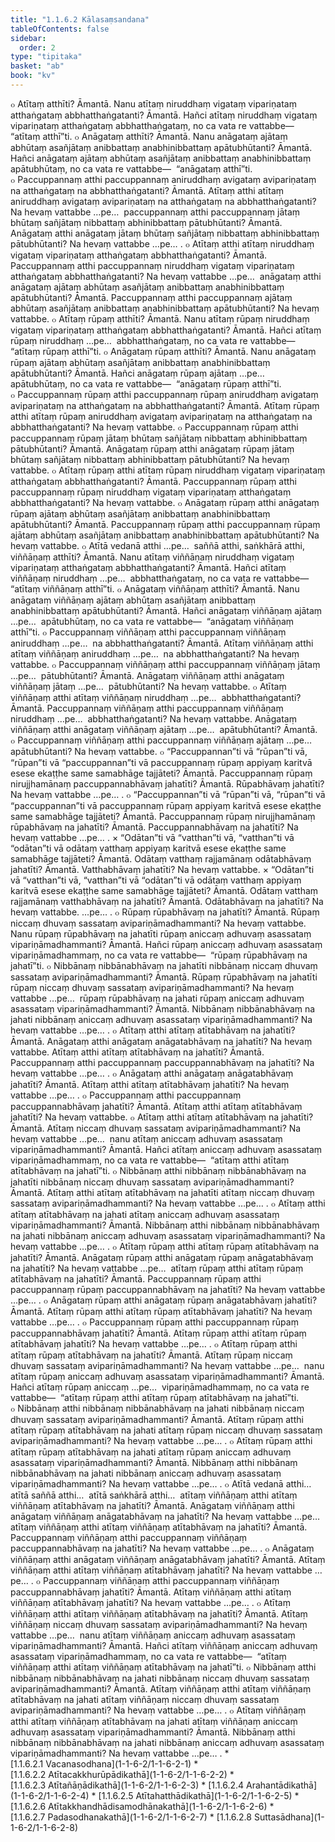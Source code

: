 ```yaml
---
title: "1.1.6.2 Kālasaṃsandana"
tableOfContents: false
sidebar:
  order: 2
type: "tipitaka"
basket: "ab"
book: "kv"
---
```



<DynamicBreadcrumb />

<Division number="283" book="kv">

<Paragraph number="624" book="kv">
๐ Atītaṃ atthīti? Āmantā. Nanu atītaṃ niruddhaṃ vigataṃ vipariṇataṃ atthaṅgataṃ abbhatthaṅgatanti? Āmantā. Hañci atītaṃ niruddhaṃ vigataṃ vipariṇataṃ atthaṅgataṃ abbhatthaṅgataṃ, no ca vata re vattabbe—  “atītaṃ atthī”ti.




</Paragraph>

<Paragraph number="625" book="kv">
๐ Anāgataṃ atthīti? Āmantā. Nanu anāgataṃ ajātaṃ abhūtaṃ asañjātaṃ anibbattaṃ anabhinibbattaṃ apātubhūtanti? Āmantā. Hañci anāgataṃ ajātaṃ abhūtaṃ asañjātaṃ anibbattaṃ anabhinibbattaṃ apātubhūtaṃ, no ca vata re vattabbe—  “anāgataṃ atthī”ti.




</Paragraph>

<Paragraph number="626" book="kv">
๐ Paccuppannaṃ atthi paccuppannaṃ aniruddhaṃ avigataṃ avipariṇataṃ na atthaṅgataṃ na abbhatthaṅgatanti? Āmantā. Atītaṃ atthi atītaṃ aniruddhaṃ avigataṃ avipariṇataṃ na atthaṅgataṃ na abbhatthaṅgatanti? Na hevaṃ vattabbe …pe…  paccuppannaṃ atthi paccuppannaṃ jātaṃ bhūtaṃ sañjātaṃ nibbattaṃ abhinibbattaṃ pātubhūtanti? Āmantā. Anāgataṃ atthi anāgataṃ jātaṃ bhūtaṃ sañjātaṃ nibbattaṃ abhinibbattaṃ pātubhūtanti? Na hevaṃ vattabbe …pe… .




</Paragraph>

<Paragraph number="627" book="kv">
๐ Atītaṃ atthi atītaṃ niruddhaṃ vigataṃ vipariṇataṃ atthaṅgataṃ abbhatthaṅgatanti? Āmantā. Paccuppannaṃ atthi paccuppannaṃ niruddhaṃ vigataṃ vipariṇataṃ atthaṅgataṃ abbhatthaṅgatanti? Na hevaṃ vattabbe …pe…  anāgataṃ atthi anāgataṃ ajātaṃ abhūtaṃ asañjātaṃ anibbattaṃ anabhinibbattaṃ apātubhūtanti? Āmantā. Paccuppannaṃ atthi paccuppannaṃ ajātaṃ abhūtaṃ asañjātaṃ anibbattaṃ anabhinibbattaṃ apātubhūtanti? Na hevaṃ vattabbe.




</Paragraph>

</Division>
<Division number="284" book="kv">

<Paragraph number="628" book="kv">
๐ Atītaṃ rūpaṃ atthīti? Āmantā. Nanu atītaṃ rūpaṃ niruddhaṃ vigataṃ vipariṇataṃ atthaṅgataṃ abbhatthaṅgatanti? Āmantā. Hañci atītaṃ rūpaṃ niruddhaṃ …pe…  abbhatthaṅgataṃ, no ca vata re vattabbe—  “atītaṃ rūpaṃ atthī”ti.




</Paragraph>

<Paragraph number="629" book="kv">
๐ Anāgataṃ rūpaṃ atthīti? Āmantā. Nanu anāgataṃ rūpaṃ ajātaṃ abhūtaṃ asañjātaṃ anibbattaṃ anabhinibbattaṃ apātubhūtanti? Āmantā. Hañci anāgataṃ rūpaṃ ajātaṃ …pe…  apātubhūtaṃ, no ca vata re vattabbe—  “anāgataṃ rūpaṃ atthī”ti.




</Paragraph>

<Paragraph number="630" book="kv">
๐ Paccuppannaṃ rūpaṃ atthi paccuppannaṃ rūpaṃ aniruddhaṃ avigataṃ avipariṇataṃ na atthaṅgataṃ na abbhatthaṅgatanti? Āmantā. Atītaṃ rūpaṃ atthi atītaṃ rūpaṃ aniruddhaṃ avigataṃ avipariṇataṃ na atthaṅgataṃ na abbhatthaṅgatanti? Na hevaṃ vattabbe.




</Paragraph>

<Paragraph number="631" book="kv">
๐ Paccuppannaṃ rūpaṃ atthi paccuppannaṃ rūpaṃ jātaṃ bhūtaṃ sañjātaṃ nibbattaṃ abhinibbattaṃ pātubhūtanti? Āmantā. Anāgataṃ rūpaṃ atthi anāgataṃ rūpaṃ jātaṃ bhūtaṃ sañjātaṃ nibbattaṃ abhinibbattaṃ pātubhūtanti? Na hevaṃ vattabbe.




</Paragraph>

<Paragraph number="632" book="kv">
๐ Atītaṃ rūpaṃ atthi atītaṃ rūpaṃ niruddhaṃ vigataṃ vipariṇataṃ atthaṅgataṃ abbhatthaṅgatanti? Āmantā. Paccuppannaṃ rūpaṃ atthi paccuppannaṃ rūpaṃ niruddhaṃ vigataṃ vipariṇataṃ atthaṅgataṃ abbhatthaṅgatanti? Na hevaṃ vattabbe.




</Paragraph>

<Paragraph number="633" book="kv">
๐ Anāgataṃ rūpaṃ atthi anāgataṃ rūpaṃ ajātaṃ abhūtaṃ asañjātaṃ anibbattaṃ anabhinibbattaṃ apātubhūtanti? Āmantā. Paccuppannaṃ rūpaṃ atthi paccuppannaṃ rūpaṃ ajātaṃ abhūtaṃ asañjātaṃ anibbattaṃ anabhinibbattaṃ apātubhūtanti? Na hevaṃ vattabbe.




</Paragraph>

<Paragraph number="634" book="kv">
๐ Atītā vedanā atthi …pe…  saññā atthi, saṅkhārā atthi, viññāṇaṃ atthīti? Āmantā. Nanu atītaṃ viññāṇaṃ niruddhaṃ vigataṃ vipariṇataṃ atthaṅgataṃ abbhatthaṅgatanti? Āmantā. Hañci atītaṃ viññāṇaṃ niruddhaṃ …pe…  abbhatthaṅgataṃ, no ca vata re vattabbe—  “atītaṃ viññāṇaṃ atthī”ti.




</Paragraph>

<Paragraph number="635" book="kv">
๐ Anāgataṃ viññāṇaṃ atthīti? Āmantā. Nanu anāgataṃ viññāṇaṃ ajātaṃ abhūtaṃ asañjātaṃ anibbattaṃ anabhinibbattaṃ apātubhūtanti? Āmantā. Hañci anāgataṃ viññāṇaṃ ajātaṃ …pe…  apātubhūtaṃ, no ca vata re vattabbe—  “anāgataṃ viññāṇaṃ atthī”ti.




</Paragraph>

<Paragraph number="636" book="kv">
๐ Paccuppannaṃ viññāṇaṃ atthi paccuppannaṃ viññāṇaṃ aniruddhaṃ …pe…  na abbhatthaṅgatanti? Āmantā. Atītaṃ viññāṇaṃ atthi atītaṃ viññāṇaṃ aniruddhaṃ …pe…  na abbhatthaṅgatanti? Na hevaṃ vattabbe.




</Paragraph>

<Paragraph number="637" book="kv">
๐ Paccuppannaṃ viññāṇaṃ atthi paccuppannaṃ viññāṇaṃ jātaṃ …pe…  pātubhūtanti? Āmantā. Anāgataṃ viññāṇaṃ atthi anāgataṃ viññāṇaṃ jātaṃ …pe…  pātubhūtanti? Na hevaṃ vattabbe.




</Paragraph>

<Paragraph number="638" book="kv">
๐ Atītaṃ viññāṇaṃ atthi atītaṃ viññāṇaṃ niruddhaṃ …pe…  abbhatthaṅgatanti? Āmantā. Paccuppannaṃ viññāṇaṃ atthi paccuppannaṃ viññāṇaṃ niruddhaṃ …pe…  abbhatthaṅgatanti? Na hevaṃ vattabbe. Anāgataṃ viññāṇaṃ atthi anāgataṃ viññāṇaṃ ajātaṃ …pe…  apātubhūtanti? Āmantā.




</Paragraph>

<Paragraph number="639" book="kv">
๐ Paccuppannaṃ viññāṇaṃ atthi paccuppannaṃ viññāṇaṃ ajātaṃ …pe…  apātubhūtanti? Na hevaṃ vattabbe.




</Paragraph>

</Division>
<Division number="285" book="kv">

<Paragraph number="640" book="kv">
๐ “Paccuppannan”ti vā “rūpan”ti vā, “rūpan”ti vā “paccuppannan”ti vā paccuppannaṃ rūpaṃ appiyaṃ karitvā esese ekaṭṭhe same samabhāge tajjāteti? Āmantā. Paccuppannaṃ rūpaṃ nirujjhamānaṃ paccuppannabhāvaṃ jahatīti? Āmantā. Rūpabhāvaṃ jahatīti? Na hevaṃ vattabbe …pe… .




</Paragraph>

<Paragraph number="641" book="kv">
๐ “Paccuppannan”ti vā “rūpan”ti vā, “rūpan”ti vā “paccuppannan”ti vā paccuppannaṃ rūpaṃ appiyaṃ karitvā esese ekaṭṭhe same samabhāge tajjāteti? Āmantā. Paccuppannaṃ rūpaṃ nirujjhamānaṃ rūpabhāvaṃ na jahatīti? Āmantā. Paccuppannabhāvaṃ na jahatīti? Na hevaṃ vattabbe …pe… .




</Paragraph>

<Paragraph number="642" book="kv">
× “Odātan”ti vā “vatthan”ti vā, “vatthan”ti vā “odātan”ti vā odātaṃ vatthaṃ appiyaṃ karitvā esese ekaṭṭhe same samabhāge tajjāteti? Āmantā. Odātaṃ vatthaṃ rajjamānaṃ odātabhāvaṃ jahatīti? Āmantā. Vatthabhāvaṃ jahatīti? Na hevaṃ vattabbe.




</Paragraph>

<Paragraph number="643" book="kv">
× “Odātan”ti vā “vatthan”ti vā, “vatthan”ti vā “odātan”ti vā odātaṃ vatthaṃ appiyaṃ karitvā esese ekaṭṭhe same samabhāge tajjāteti? Āmantā. Odātaṃ vatthaṃ rajjamānaṃ vatthabhāvaṃ na jahatīti? Āmantā. Odātabhāvaṃ na jahatīti? Na hevaṃ vattabbe. …pe… .




</Paragraph>

</Division>
<Division number="286" book="kv">

<Paragraph number="644" book="kv">
๐ Rūpaṃ rūpabhāvaṃ na jahatīti? Āmantā. Rūpaṃ niccaṃ dhuvaṃ sassataṃ avipariṇāmadhammanti? Na hevaṃ vattabbe. Nanu rūpaṃ rūpabhāvaṃ na jahatīti rūpaṃ aniccaṃ adhuvaṃ asassataṃ vipariṇāmadhammanti? Āmantā. Hañci rūpaṃ aniccaṃ adhuvaṃ asassataṃ vipariṇāmadhammaṃ, no ca vata re vattabbe—  “rūpaṃ rūpabhāvaṃ na jahatī”ti.




</Paragraph>

<Paragraph number="645" book="kv">
๐ Nibbānaṃ nibbānabhāvaṃ na jahatīti nibbānaṃ niccaṃ dhuvaṃ sassataṃ avipariṇāmadhammanti? Āmantā. Rūpaṃ rūpabhāvaṃ na jahatīti rūpaṃ niccaṃ dhuvaṃ sassataṃ avipariṇāmadhammanti? Na hevaṃ vattabbe …pe…  rūpaṃ rūpabhāvaṃ na jahati rūpaṃ aniccaṃ adhuvaṃ asassataṃ vipariṇāmadhammanti? Āmantā. Nibbānaṃ nibbānabhāvaṃ na jahati nibbānaṃ aniccaṃ adhuvaṃ asassataṃ vipariṇāmadhammanti? Na hevaṃ vattabbe …pe… .




</Paragraph>

<Paragraph number="646" book="kv">
๐ Atītaṃ atthi atītaṃ atītabhāvaṃ na jahatīti? Āmantā. Anāgataṃ atthi anāgataṃ anāgatabhāvaṃ na jahatīti? Na hevaṃ vattabbe. Atītaṃ atthi atītaṃ atītabhāvaṃ na jahatīti? Āmantā. Paccuppannaṃ atthi paccuppannaṃ paccuppannabhāvaṃ na jahatīti? Na hevaṃ vattabbe …pe… .




</Paragraph>

<Paragraph number="647" book="kv">
๐ Anāgataṃ atthi anāgataṃ anāgatabhāvaṃ jahatīti? Āmantā. Atītaṃ atthi atītaṃ atītabhāvaṃ jahatīti? Na hevaṃ vattabbe …pe… .




</Paragraph>

<Paragraph number="648" book="kv">
๐ Paccuppannaṃ atthi paccuppannaṃ paccuppannabhāvaṃ jahatīti? Āmantā. Atītaṃ atthi atītaṃ atītabhāvaṃ jahatīti? Na hevaṃ vattabbe.




</Paragraph>

<Paragraph number="649" book="kv">
๐ Atītaṃ atthi atītaṃ atītabhāvaṃ na jahatīti? Āmantā. Atītaṃ niccaṃ dhuvaṃ sassataṃ avipariṇāmadhammanti? Na hevaṃ vattabbe …pe…  nanu atītaṃ aniccaṃ adhuvaṃ asassataṃ vipariṇāmadhammanti? Āmantā. Hañci atītaṃ aniccaṃ adhuvaṃ asassataṃ vipariṇāmadhammaṃ, no ca vata re vattabbe—  “atītaṃ atthi atītaṃ atītabhāvaṃ na jahatī”ti.




</Paragraph>

<Paragraph number="650" book="kv">
๐ Nibbānaṃ atthi nibbānaṃ nibbānabhāvaṃ na jahatīti nibbānaṃ niccaṃ dhuvaṃ sassataṃ avipariṇāmadhammanti? Āmantā. Atītaṃ atthi atītaṃ atītabhāvaṃ na jahatīti atītaṃ niccaṃ dhuvaṃ sassataṃ avipariṇāmadhammanti? Na hevaṃ vattabbe …pe… .




</Paragraph>

<Paragraph number="651" book="kv">
๐ Atītaṃ atthi atītaṃ atītabhāvaṃ na jahati atītaṃ aniccaṃ adhuvaṃ asassataṃ vipariṇāmadhammanti? Āmantā. Nibbānaṃ atthi nibbānaṃ nibbānabhāvaṃ na jahati nibbānaṃ aniccaṃ adhuvaṃ asassataṃ vipariṇāmadhammanti? Na hevaṃ vattabbe …pe… .




</Paragraph>

</Division>
<Division number="287" book="kv">

<Paragraph number="652" book="kv">
๐ Atītaṃ rūpaṃ atthi atītaṃ rūpaṃ atītabhāvaṃ na jahatīti? Āmantā. Anāgataṃ rūpaṃ atthi anāgataṃ rūpaṃ anāgatabhāvaṃ na jahatīti? Na hevaṃ vattabbe …pe…  atītaṃ rūpaṃ atthi atītaṃ rūpaṃ atītabhāvaṃ na jahatīti? Āmantā. Paccuppannaṃ rūpaṃ atthi paccuppannaṃ rūpaṃ paccuppannabhāvaṃ na jahatīti? Na hevaṃ vattabbe …pe… .




</Paragraph>

<Paragraph number="653" book="kv">
๐ Anāgataṃ rūpaṃ atthi anāgataṃ rūpaṃ anāgatabhāvaṃ jahatīti? Āmantā. Atītaṃ rūpaṃ atthi atītaṃ rūpaṃ atītabhāvaṃ jahatīti? Na hevaṃ vattabbe …pe… .




</Paragraph>

<Paragraph number="654" book="kv">
๐ Paccuppannaṃ rūpaṃ atthi paccuppannaṃ rūpaṃ paccuppannabhāvaṃ jahatīti? Āmantā. Atītaṃ rūpaṃ atthi atītaṃ rūpaṃ atītabhāvaṃ jahatīti? Na hevaṃ vattabbe …pe… .




</Paragraph>

<Paragraph number="655" book="kv">
๐ Atītaṃ rūpaṃ atthi atītaṃ rūpaṃ atītabhāvaṃ na jahatīti? Āmantā. Atītaṃ rūpaṃ niccaṃ dhuvaṃ sassataṃ avipariṇāmadhammanti? Na hevaṃ vattabbe …pe…  nanu atītaṃ rūpaṃ aniccaṃ adhuvaṃ asassataṃ vipariṇāmadhammanti? Āmantā. Hañci atītaṃ rūpaṃ aniccaṃ …pe…  vipariṇāmadhammaṃ, no ca vata re vattabbe—  “atītaṃ rūpaṃ atthi atītaṃ rūpaṃ atītabhāvaṃ na jahatī”ti.




</Paragraph>

<Paragraph number="656" book="kv">
๐ Nibbānaṃ atthi nibbānaṃ nibbānabhāvaṃ na jahati nibbānaṃ niccaṃ dhuvaṃ sassataṃ avipariṇāmadhammanti? Āmantā. Atītaṃ rūpaṃ atthi atītaṃ rūpaṃ atītabhāvaṃ na jahati atītaṃ rūpaṃ niccaṃ dhuvaṃ sassataṃ avipariṇāmadhammanti? Na hevaṃ vattabbe …pe… .




</Paragraph>

<Paragraph number="657" book="kv">
๐ Atītaṃ rūpaṃ atthi atītaṃ rūpaṃ atītabhāvaṃ na jahati atītaṃ rūpaṃ aniccaṃ adhuvaṃ asassataṃ vipariṇāmadhammanti? Āmantā. Nibbānaṃ atthi nibbānaṃ nibbānabhāvaṃ na jahati nibbānaṃ aniccaṃ adhuvaṃ asassataṃ vipariṇāmadhammanti? Na hevaṃ vattabbe …pe… .




</Paragraph>

<Paragraph number="658" book="kv">
๐ Atītā vedanā atthi…  atītā saññā atthi…  atītā saṅkhārā atthi…  atītaṃ viññāṇaṃ atthi atītaṃ viññāṇaṃ atītabhāvaṃ na jahatīti? Āmantā. Anāgataṃ viññāṇaṃ atthi anāgataṃ viññāṇaṃ anāgatabhāvaṃ na jahatīti? Na hevaṃ vattabbe …pe…  atītaṃ viññāṇaṃ atthi atītaṃ viññāṇaṃ atītabhāvaṃ na jahatīti? Āmantā. Paccuppannaṃ viññāṇaṃ atthi paccuppannaṃ viññāṇaṃ paccuppannabhāvaṃ na jahatīti? Na hevaṃ vattabbe …pe… .




</Paragraph>

<Paragraph number="659" book="kv">
๐ Anāgataṃ viññāṇaṃ atthi anāgataṃ viññāṇaṃ anāgatabhāvaṃ jahatīti? Āmantā. Atītaṃ viññāṇaṃ atthi atītaṃ viññāṇaṃ atītabhāvaṃ jahatīti? Na hevaṃ vattabbe …pe… .




</Paragraph>

<Paragraph number="660" book="kv">
๐ Paccuppannaṃ viññāṇaṃ atthi paccuppannaṃ viññāṇaṃ paccuppannabhāvaṃ jahatīti? Āmantā. Atītaṃ viññāṇaṃ atthi atītaṃ viññāṇaṃ atītabhāvaṃ jahatīti? Na hevaṃ vattabbe …pe… .




</Paragraph>

<Paragraph number="661" book="kv">
๐ Atītaṃ viññāṇaṃ atthi atītaṃ viññāṇaṃ atītabhāvaṃ na jahatīti? Āmantā. Atītaṃ viññāṇaṃ niccaṃ dhuvaṃ sassataṃ avipariṇāmadhammanti? Na hevaṃ vattabbe …pe…  nanu atītaṃ viññāṇaṃ aniccaṃ adhuvaṃ asassataṃ vipariṇāmadhammanti? Āmantā. Hañci atītaṃ viññāṇaṃ aniccaṃ adhuvaṃ asassataṃ vipariṇāmadhammaṃ, no ca vata re vattabbe—  “atītaṃ viññāṇaṃ atthi atītaṃ viññāṇaṃ atītabhāvaṃ na jahatī”ti.




</Paragraph>

<Paragraph number="662" book="kv">
๐ Nibbānaṃ atthi nibbānaṃ nibbānabhāvaṃ na jahati nibbānaṃ niccaṃ dhuvaṃ sassataṃ avipariṇāmadhammanti? Āmantā. Atītaṃ viññāṇaṃ atthi atītaṃ viññāṇaṃ atītabhāvaṃ na jahati atītaṃ viññāṇaṃ niccaṃ dhuvaṃ sassataṃ avipariṇāmadhammanti? Na hevaṃ vattabbe …pe… .




</Paragraph>

<Paragraph number="663" book="kv">
๐ Atītaṃ viññāṇaṃ atthi atītaṃ viññāṇaṃ atītabhāvaṃ na jahati atītaṃ viññāṇaṃ aniccaṃ adhuvaṃ asassataṃ vipariṇāmadhammanti? Āmantā. Nibbānaṃ atthi nibbānaṃ nibbānabhāvaṃ na jahati nibbānaṃ aniccaṃ adhuvaṃ asassataṃ vipariṇāmadhammanti? Na hevaṃ vattabbe …pe… .

</Paragraph>
</Division>

<TableOfContents book="kv" section="1.1.6.2">
* [1.1.6.2.1 Vacanasodhana](1-1-6-2/1-1-6-2-1)
* [1.1.6.2.2 Atītacakkhurūpādikathā](1-1-6-2/1-1-6-2-2)
* [1.1.6.2.3 Atītañāṇādikathā](1-1-6-2/1-1-6-2-3)
* [1.1.6.2.4 Arahantādikathā](1-1-6-2/1-1-6-2-4)
* [1.1.6.2.5 Atītahatthādikathā](1-1-6-2/1-1-6-2-5)
* [1.1.6.2.6 Atītakkhandhādisamodhānakathā](1-1-6-2/1-1-6-2-6)
* [1.1.6.2.7 Padasodhanakathā](1-1-6-2/1-1-6-2-7)
* [1.1.6.2.8 Suttasādhana](1-1-6-2/1-1-6-2-8)
</TableOfContents>